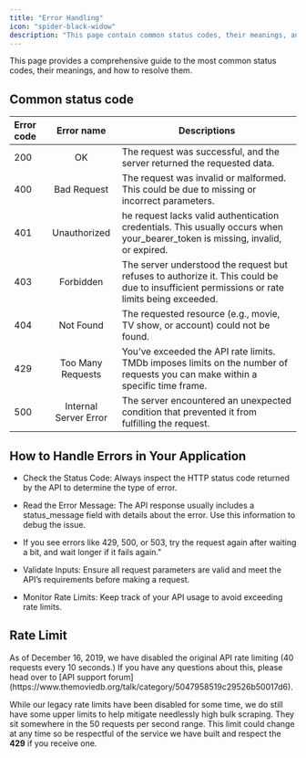 ```yaml
---
title: "Error Handling"
icon: "spider-black-widow"
description: "This page contain common status codes, their meanings, and resolutions"
---
```


This page provides a comprehensive guide to the most common status codes, their meanings, and how to resolve them.

## Common status code

| Error code |      Error name       | Descriptions                                                                                                                                |
| :--------- | :-------------------: | ------------------------------------------------------------------------------------------------------------------------------------------- |
| 200        |          OK           | The request was successful, and the server returned the requested data.                                                                     |
| 400        |      Bad Request      | The request was invalid or malformed. This could be due to missing or incorrect parameters.                                                 |
| 401        |     Unauthorized      | he request lacks valid authentication credentials. This usually occurs when your_bearer_token is missing, invalid, or expired.              |
| 403        |       Forbidden       | The server understood the request but refuses to authorize it. This could be due to insufficient permissions or rate limits being exceeded. |
| 404        |       Not Found       | The requested resource (e.g., movie, TV show, or account) could not be found.                                                               |
| 429        |   Too Many Requests   | You’ve exceeded the API rate limits. TMDb imposes limits on the number of requests you can make within a specific time frame.               |
| 500        | Internal Server Error | The server encountered an unexpected condition that prevented it from fulfilling the request.                                               |

## How to Handle Errors in Your Application

- Check the Status Code: Always inspect the HTTP status code returned by the API to determine the type of error.

- Read the Error Message: The API response usually includes a status_message field with details about the error. Use this information to debug the issue.

- If you see errors like 429, 500, or 503, try the request again after waiting a bit, and wait longer if it fails again."

- Validate Inputs: Ensure all request parameters are valid and meet the API’s requirements before making a request.

- Monitor Rate Limits: Keep track of your API usage to avoid exceeding rate limits.

## Rate Limit

<Note>
  As of December 16, 2019, we have disabled the original API rate limiting (40
  requests every 10 seconds.) If you have any questions about this, please head
  over to [API support
  forum](https://www.themoviedb.org/talk/category/5047958519c29526b50017d6).
</Note>

While our legacy rate limits have been disabled for some time, we do still have some upper limits to help mitigate needlessly high bulk scraping. They sit somewhere in the 50 requests per second range. This limit could change at any time so be respectful of the service we have built and respect the **429** if you receive one.
